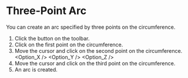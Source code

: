
# Three-Point Arc

<Reference shortcut='' command='Three-Point Arc' button='Toolbar' />

You can create an arc specified by three points on the circumference.

1. Click the button <ButtonIcon type="button-three-point-arc" /> on the toolbar.
2. Click on the first point on the circumference.
3. Move the cursor and click on the second point on the circumference.
   <Option_X />
   <Option_Y />
   <Option_Z />
4. Move the cursor and click on the third point on the circumference.
5. An arc is created.
